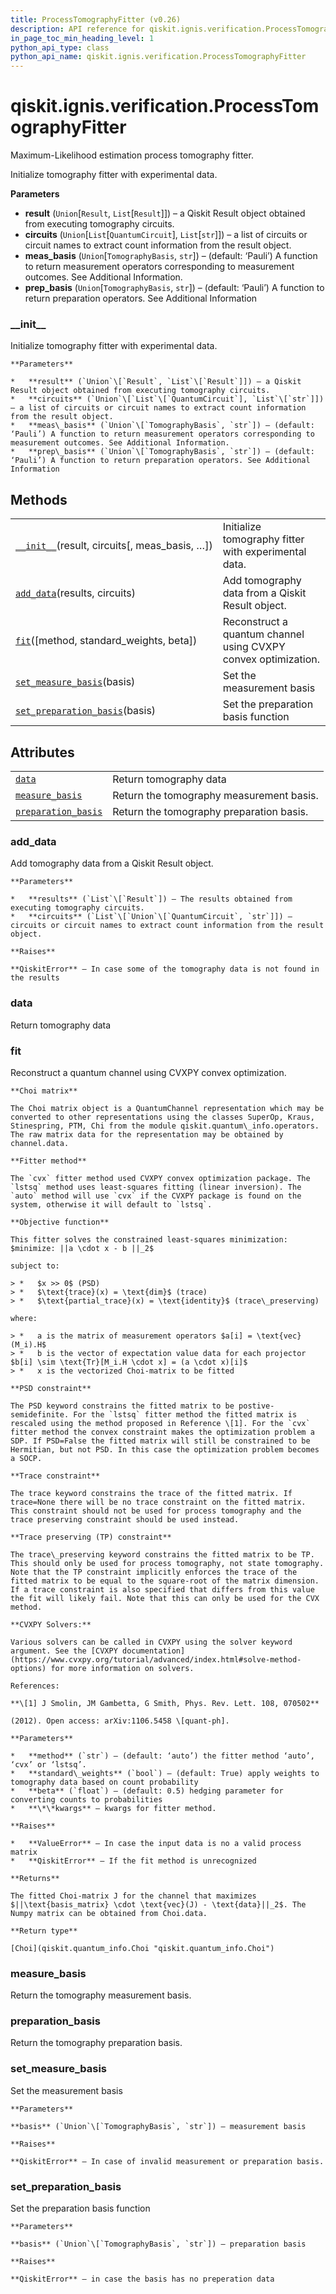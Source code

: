 ```yaml
---
title: ProcessTomographyFitter (v0.26)
description: API reference for qiskit.ignis.verification.ProcessTomographyFitter in qiskit v0.26
in_page_toc_min_heading_level: 1
python_api_type: class
python_api_name: qiskit.ignis.verification.ProcessTomographyFitter
---
```


<span id="qiskit-ignis-verification-processtomographyfitter" />

# qiskit.ignis.verification.ProcessTomographyFitter

<Class id="qiskit.ignis.verification.ProcessTomographyFitter" isDedicatedPage={true} github="https://github.com/qiskit-community/qiskit-ignis/tree/stable/0.6/qiskit/ignis/verification/tomography/fitters/process_fitter.py" signature="ProcessTomographyFitter(result, circuits, meas_basis='Pauli', prep_basis='Pauli')" modifiers="class">
  Maximum-Likelihood estimation process tomography fitter.

  Initialize tomography fitter with experimental data.

  **Parameters**

  *   **result** (`Union`\[`Result`, `List`\[`Result`]]) – a Qiskit Result object obtained from executing tomography circuits.
  *   **circuits** (`Union`\[`List`\[`QuantumCircuit`], `List`\[`str`]]) – a list of circuits or circuit names to extract count information from the result object.
  *   **meas\_basis** (`Union`\[`TomographyBasis`, `str`]) – (default: ‘Pauli’) A function to return measurement operators corresponding to measurement outcomes. See Additional Information.
  *   **prep\_basis** (`Union`\[`TomographyBasis`, `str`]) – (default: ‘Pauli’) A function to return preparation operators. See Additional Information

  ### \_\_init\_\_

  <Function id="qiskit.ignis.verification.ProcessTomographyFitter.__init__" signature="__init__(result, circuits, meas_basis='Pauli', prep_basis='Pauli')">
    Initialize tomography fitter with experimental data.

    **Parameters**

    *   **result** (`Union`\[`Result`, `List`\[`Result`]]) – a Qiskit Result object obtained from executing tomography circuits.
    *   **circuits** (`Union`\[`List`\[`QuantumCircuit`], `List`\[`str`]]) – a list of circuits or circuit names to extract count information from the result object.
    *   **meas\_basis** (`Union`\[`TomographyBasis`, `str`]) – (default: ‘Pauli’) A function to return measurement operators corresponding to measurement outcomes. See Additional Information.
    *   **prep\_basis** (`Union`\[`TomographyBasis`, `str`]) – (default: ‘Pauli’) A function to return preparation operators. See Additional Information
  </Function>

  ## Methods

  |                                                                                                                                                                                      |                                                                |
  | ------------------------------------------------------------------------------------------------------------------------------------------------------------------------------------ | -------------------------------------------------------------- |
  | [`__init__`](#qiskit.ignis.verification.ProcessTomographyFitter.__init__ "qiskit.ignis.verification.ProcessTomographyFitter.__init__")(result, circuits\[, meas\_basis, …])          | Initialize tomography fitter with experimental data.           |
  | [`add_data`](#qiskit.ignis.verification.ProcessTomographyFitter.add_data "qiskit.ignis.verification.ProcessTomographyFitter.add_data")(results, circuits)                            | Add tomography data from a Qiskit Result object.               |
  | [`fit`](#qiskit.ignis.verification.ProcessTomographyFitter.fit "qiskit.ignis.verification.ProcessTomographyFitter.fit")(\[method, standard\_weights, beta])                          | Reconstruct a quantum channel using CVXPY convex optimization. |
  | [`set_measure_basis`](#qiskit.ignis.verification.ProcessTomographyFitter.set_measure_basis "qiskit.ignis.verification.ProcessTomographyFitter.set_measure_basis")(basis)             | Set the measurement basis                                      |
  | [`set_preparation_basis`](#qiskit.ignis.verification.ProcessTomographyFitter.set_preparation_basis "qiskit.ignis.verification.ProcessTomographyFitter.set_preparation_basis")(basis) | Set the preparation basis function                             |

  ## Attributes

  |                                                                                                                                                                   |                                          |
  | ----------------------------------------------------------------------------------------------------------------------------------------------------------------- | ---------------------------------------- |
  | [`data`](#qiskit.ignis.verification.ProcessTomographyFitter.data "qiskit.ignis.verification.ProcessTomographyFitter.data")                                        | Return tomography data                   |
  | [`measure_basis`](#qiskit.ignis.verification.ProcessTomographyFitter.measure_basis "qiskit.ignis.verification.ProcessTomographyFitter.measure_basis")             | Return the tomography measurement basis. |
  | [`preparation_basis`](#qiskit.ignis.verification.ProcessTomographyFitter.preparation_basis "qiskit.ignis.verification.ProcessTomographyFitter.preparation_basis") | Return the tomography preparation basis. |

  ### add\_data

  <Function id="qiskit.ignis.verification.ProcessTomographyFitter.add_data" signature="add_data(results, circuits)">
    Add tomography data from a Qiskit Result object.

    **Parameters**

    *   **results** (`List`\[`Result`]) – The results obtained from executing tomography circuits.
    *   **circuits** (`List`\[`Union`\[`QuantumCircuit`, `str`]]) – circuits or circuit names to extract count information from the result object.

    **Raises**

    **QiskitError** – In case some of the tomography data is not found in the results
  </Function>

  ### data

  <Attribute id="qiskit.ignis.verification.ProcessTomographyFitter.data">
    Return tomography data
  </Attribute>

  ### fit

  <Function id="qiskit.ignis.verification.ProcessTomographyFitter.fit" signature="fit(method='auto', standard_weights=True, beta=0.5, **kwargs)">
    Reconstruct a quantum channel using CVXPY convex optimization.

    **Choi matrix**

    The Choi matrix object is a QuantumChannel representation which may be converted to other representations using the classes SuperOp, Kraus, Stinespring, PTM, Chi from the module qiskit.quantum\_info.operators. The raw matrix data for the representation may be obtained by channel.data.

    **Fitter method**

    The `cvx` fitter method used CVXPY convex optimization package. The `lstsq` method uses least-squares fitting (linear inversion). The `auto` method will use `cvx` if the CVXPY package is found on the system, otherwise it will default to `lstsq`.

    **Objective function**

    This fitter solves the constrained least-squares minimization: $minimize: ||a \cdot x - b ||_2$

    subject to:

    > *   $x >> 0$ (PSD)
    > *   $\text{trace}(x) = \text{dim}$ (trace)
    > *   $\text{partial_trace}(x) = \text{identity}$ (trace\_preserving)

    where:

    > *   a is the matrix of measurement operators $a[i] = \text{vec}(M_i).H$
    > *   b is the vector of expectation value data for each projector $b[i] \sim \text{Tr}[M_i.H \cdot x] = (a \cdot x)[i]$
    > *   x is the vectorized Choi-matrix to be fitted

    **PSD constraint**

    The PSD keyword constrains the fitted matrix to be postive-semidefinite. For the `lstsq` fitter method the fitted matrix is rescaled using the method proposed in Reference \[1]. For the `cvx` fitter method the convex constraint makes the optimization problem a SDP. If PSD=False the fitted matrix will still be constrained to be Hermitian, but not PSD. In this case the optimization problem becomes a SOCP.

    **Trace constraint**

    The trace keyword constrains the trace of the fitted matrix. If trace=None there will be no trace constraint on the fitted matrix. This constraint should not be used for process tomography and the trace preserving constraint should be used instead.

    **Trace preserving (TP) constraint**

    The trace\_preserving keyword constrains the fitted matrix to be TP. This should only be used for process tomography, not state tomography. Note that the TP constraint implicitly enforces the trace of the fitted matrix to be equal to the square-root of the matrix dimension. If a trace constraint is also specified that differs from this value the fit will likely fail. Note that this can only be used for the CVX method.

    **CVXPY Solvers:**

    Various solvers can be called in CVXPY using the solver keyword argument. See the [CVXPY documentation](https://www.cvxpy.org/tutorial/advanced/index.html#solve-method-options) for more information on solvers.

    References:

    **\[1] J Smolin, JM Gambetta, G Smith, Phys. Rev. Lett. 108, 070502**

    (2012). Open access: arXiv:1106.5458 \[quant-ph].

    **Parameters**

    *   **method** (`str`) – (default: ‘auto’) the fitter method ‘auto’, ‘cvx’ or ‘lstsq’.
    *   **standard\_weights** (`bool`) – (default: True) apply weights to tomography data based on count probability
    *   **beta** (`float`) – (default: 0.5) hedging parameter for converting counts to probabilities
    *   **\*\*kwargs** – kwargs for fitter method.

    **Raises**

    *   **ValueError** – In case the input data is no a valid process matrix
    *   **QiskitError** – If the fit method is unrecognized

    **Returns**

    The fitted Choi-matrix J for the channel that maximizes $||\text{basis_matrix} \cdot \text{vec}(J) - \text{data}||_2$. The Numpy matrix can be obtained from Choi.data.

    **Return type**

    [Choi](qiskit.quantum_info.Choi "qiskit.quantum_info.Choi")
  </Function>

  ### measure\_basis

  <Attribute id="qiskit.ignis.verification.ProcessTomographyFitter.measure_basis">
    Return the tomography measurement basis.
  </Attribute>

  ### preparation\_basis

  <Attribute id="qiskit.ignis.verification.ProcessTomographyFitter.preparation_basis">
    Return the tomography preparation basis.
  </Attribute>

  ### set\_measure\_basis

  <Function id="qiskit.ignis.verification.ProcessTomographyFitter.set_measure_basis" signature="set_measure_basis(basis)">
    Set the measurement basis

    **Parameters**

    **basis** (`Union`\[`TomographyBasis`, `str`]) – measurement basis

    **Raises**

    **QiskitError** – In case of invalid measurement or preparation basis.
  </Function>

  ### set\_preparation\_basis

  <Function id="qiskit.ignis.verification.ProcessTomographyFitter.set_preparation_basis" signature="set_preparation_basis(basis)">
    Set the preparation basis function

    **Parameters**

    **basis** (`Union`\[`TomographyBasis`, `str`]) – preparation basis

    **Raises**

    **QiskitError** – in case the basis has no preperation data
  </Function>
</Class>

